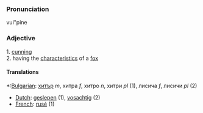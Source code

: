 ===Pronunciation===
vul"pine

===Adjective===
1. [[cunning]] <br>
2. having the [[characteristic]]s of a [[fox]]

====Translations====
*:[[Bulgarian]]: [[хитър]] ''m'', хитра ''f'', хитро ''n'', хитри ''pl'' (1), лисича ''f'', лисичи ''pl'' (2)
*[[Dutch]]: [[geslepen]] (1), [[vosachtig]] (2)
*[[French]]: [[rusé]] (1)